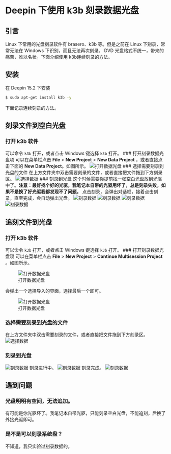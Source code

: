 # Deepin 下使用 k3b 刻录数据光盘

## 引言

Linux 下常用的光盘刻录软件有 brasero、k3b 等。但是之前在 Linux 下刻录，常常无法在 Windows 下识别，而且无法再次刻录。 DVD 光盘格式不统一，带来的痛苦，难以名状。下面介绍使用 k3b连续刻录的方法。

## 安装

在 Deepin 15.2 下安装

```bash
$ sudo apt-get install k3b -y
```
下面记录连续刻录的方法。

## 刻录文件到空白光盘

### 打开 k3b 软件
可以命令 `k3b` 打开，或者点击 Windows 键选择 `k3b` 打开。
### 打开刻录数据光盘项
可以在菜单栏点击 **File** > **New Project** > **New Data Project** ，或者直接点击下面的 **New Data Project**。如图所示。
![打开数据光盘](k3b01.png)
### 选择需要刻录到光盘的文件
在上方文件夹中双击需要刻录的文件，或者直接把文件拖到下方刻录区。
![选择数据](k3b02.png)
### 刻录到光盘
这个时候需要你提前找一张空白光盘放到光驱中了。**注意：最好找个好的光驱，我笔记本自带的光驱用坏了，总是刻录失败，如果不是换了好光驱我都发现不了问题。**
点击刻录，会弹出对话框，接着点击刻录，直至完成，会自动弹出光盘。
![刻录数据](k3b03.png)
![刻录数据](k3b04.png)
![刻录数据](k3b05.png)
![刻录数据](k3b06.png)

## 追刻文件到光盘

### 打开 k3b 软件
可以命令 `k3b` 打开，或者点击 Windows 键选择 `k3b` 打开。
### 打开刻录数据光盘项
可以在菜单栏点击 **File** > **New Project** > **Continue Multisession Project** 。如图所示。

![打开数据光盘](k3b07.png)

会弹出一个选择导入的界面，选择最后一个即可。

![打开数据光盘](k3b08.png)

### 选择需要刻录到光盘的文件
在上方文件夹中双击需要刻录的文件，或者直接把文件拖到下方刻录区。
![选择数据](k3b09.png)

### 刻录到光盘
![刻录数据](k3b10.png)
刻录进行中。
![刻录数据](k3b11.png)
刻录完成。
![刻录数据](k3b12.png)

## 遇到问题

### 光盘明明有空间，无法追加。
有可能是你光驱坏了。我笔记本自带光驱，只能刻录空白光盘，不能追刻，后换了外接光驱即可。

### 是不是可以刻录系统盘？
不知道，我只实验过刻录数据的。
